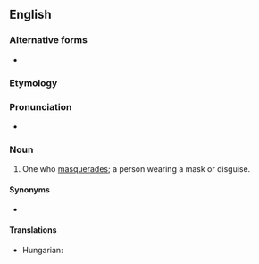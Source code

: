 ==English==

===Alternative forms===
* {{alter|en|maskerader||archaic}}

===Etymology===
{{suffix|en|masquerade|er|id2=agent noun}}

===Pronunciation===
* {{rhymes|en|eɪdə(r)}}

===Noun===
{{en-noun}}

# One who [[masquerade]]s; a person wearing a mask or disguise.

====Synonyms====
* {{l|en|masker}}

====Translations====
{{trans-top|one who wears a mask}}
* Hungarian: {{t+|hu|álarcos}}
{{trans-mid}}
{{trans-bottom}}